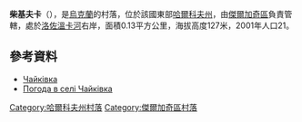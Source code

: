 {{coord|50|4|44|N|36|11|35|E|scale:100000_region:UA|display=title}}

'''柴基夫卡'''（{{lang-uk|Чайківка}}），是[[烏克蘭|烏克蘭]]的村落，位於該國東部[[哈爾科夫州|哈爾科夫州]]，由[[傑爾加奇區_(烏克蘭)|傑爾加奇區]]負責管轄，處於[[洛佐溫卡河|洛佐溫卡河]]右岸，面積0.13平方公里，海拔高度127米，2001年人口21。

==參考資料==
* [http://w1.c1.rada.gov.ua/pls/z7502/A005?rdat1=09.01.2009&rf7571=32941 Чайківка]{{dead link|date=2018年3月 |bot=InternetArchiveBot |fix-attempted=yes }}
* [http://weather.in.ua/ua/har'kovskaja/27778 Погода в селі Чайківка] {{Wayback|url=http://weather.in.ua/ua/har%27kovskaja/27778 |date=20200927203117 }}

{{DEFAULTSORT:Чайківка}}
[[Category:哈爾科夫州村落|Category:哈爾科夫州村落]]
[[Category:傑爾加奇區村落|Category:傑爾加奇區村落]]


{{Kharkiv-geo-stub}}
